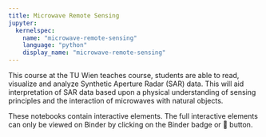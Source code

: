 ```yaml
---
title: Microwave Remote Sensing
jupyter:
  kernelspec:
    name: "microwave-remote-sensing"
    language: "python"
    display_name: "microwave-remote-sensing"
---
```


This course at the TU Wien teaches course, students are able to read, visualize and analyze Synthetic Aperture Radar (SAR) data. This will aid interpretation of SAR data based upon a physical understanding of sensing principles and the interaction of microwaves with natural objects.

::: {.callout-note}
These notebooks contain interactive elements. The full interactive elements can only be viewed on Binder by clicking on the Binder badge or 🚀 button.
:::